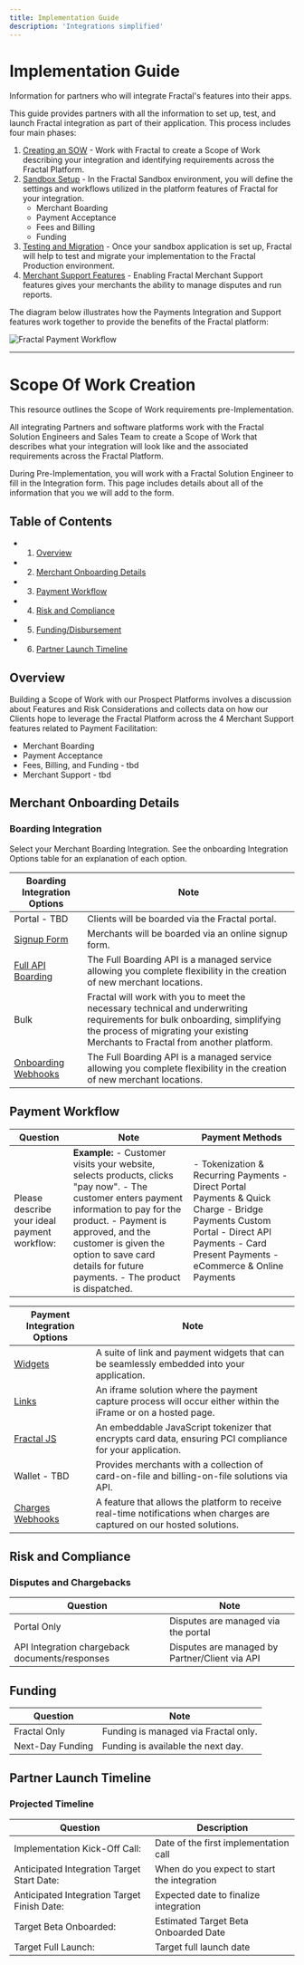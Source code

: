 ```yaml
---
title: Implementation Guide
description: 'Integrations simplified'
---
```


# Implementation Guide

Information for partners who will integrate Fractal's features into their apps.

This guide provides partners with all the information to set up, test, and launch Fractal integration as part of their application. This process includes four main phases:

1. [Creating an SOW](#pre-implementation) - Work with Fractal to create a Scope of Work describing your integration and identifying requirements across the Fractal Platform.
2. [Sandbox Setup](#sandbox-setup) - In the Fractal Sandbox environment, you will define the settings and workflows utilized in the platform features of Fractal for your integration.
   - Merchant Boarding
   - Payment Acceptance
   - Fees and Billing
   - Funding
3. [Testing and Migration](#testing-and-migration) - Once your sandbox application is set up, Fractal will help to test and migrate your implementation to the Fractal Production environment.
4. [Merchant Support Features](#merchant-support-features) - Enabling Fractal Merchant Support features gives your merchants the ability to manage disputes and run reports.

The diagram below illustrates how the Payments Integration and Support features work together to provide the benefits of the Fractal platform:

![Fractal Payment Workflow](/images/FractalPaymentFlow.png)

---

# Scope Of Work Creation

This resource outlines the Scope of Work requirements pre-Implementation.

All integrating Partners and software platforms work with the Fractal Solution Engineers and Sales Team to create a Scope of Work that describes what your integration will look like and the associated requirements across the Fractal Platform.

During Pre-Implementation, you will work with a Fractal Solution Engineer to fill in the Integration form. This page includes details about all of the information that you we will add to the form.

## Table of Contents

- 1. [Overview](#overview)
- 2. [Merchant Onboarding Details](#merchant-onboarding-details)
- 3. [Payment Workflow](#payment-workflow)
- 4. [Risk and Compliance](#risk-and-compliance)
- 5. [Funding/Disbursement](#funding-disbursement-integration)
- 6. [Partner Launch Timeline](#partner-pf-launch-timeline)

## Overview

Building a Scope of Work with our Prospect Platforms involves a discussion about Features and Risk Considerations and collects data on how our Clients hope to leverage the Fractal Platform across the 4 Merchant Support features related to Payment Facilitation:

- Merchant Boarding
- Payment Acceptance
- Fees, Billing, and Funding - tbd
- Merchant Support - tbd

## Merchant Onboarding Details

### Boarding Integration

Select your Merchant Boarding Integration. See the onboarding Integration Options table for an explanation of each option.

| Boarding Integration Options | Note                                                                                                                         |
| -----------------------------| ---------------------------------------------------------------------------------------------------------------------------- |
| Portal - TBD       | Clients will be boarded via the Fractal portal.                                                                              |
| [Signup Form](https://staging-hosted.fractalpay.com/merchant-onboarding/02b3232aed11c23c7a8cbc164c48b51cbc09d7640ef84774467fb06d23e580eb6c4cfbc48c8715dab5e3d2be1310a201047caa60d3a72f61270cd374eb6ff2fa4f3c39433c08d3bbe94a44f78f83b4f09629b1751aeee1ba6ade0b7229a1d321aa3688798aa52c51b9953a1dba4cca5d614af674d5cf792679b4c464ca6fbc7c123495de989326e0d11856b952cf86)               | Merchants will be boarded via an online signup form.                                                                         |
| [Full API Boarding](https://docs.fractalpay.com/api-reference/endpoint/Merchant%20Submit)            | The Full Boarding API is a managed service allowing you complete flexibility in the creation of new merchant locations.       |
| Bulk                         | Fractal will work with you to meet the necessary technical and underwriting requirements for bulk onboarding, simplifying the process of migrating your existing Merchants to Fractal from another platform. |
| [Onboarding Webhooks](https://docs.fractalpay.com/Webhooks#merchant-onboarding)          | The Full Boarding API is a managed service allowing you complete flexibility in the creation of new merchant locations.       |

## Payment Workflow

| Question                             | Note                                                                                                                           | Payment Methods                                                                                              |
| ------------------------------------ | ------------------------------------------------------------------------------------------------------------------------------ | ------------------------------------------------------------------------------------------------------------ |
| Please describe your ideal payment workflow: | **Example:** - Customer visits your website, selects products, clicks "pay now".  - The customer enters payment information to pay for the product. - Payment is approved, and the customer is given the option to save card details for future payments.  - The product is dispatched. | - Tokenization & Recurring Payments - Direct Portal Payments & Quick Charge  - Bridge Payments Custom Portal  - Direct API Payments  - Card Present Payments  - eCommerce & Online Payments |

| Payment Integration Options | Note                                                                                                                          |
| --------------------------- | ----------------------------------------------------------------------------------------------------------------------------- |
| [Widgets](https://ui.fractalpay.com/PayWidget)                     | A suite of link and payment widgets that can be seamlessly embedded into your application.                                     |
| [Links](https://docs.fractalpay.com/api-reference/endpoint/Create%20iFrame)                       | An iframe solution where the payment capture process will occur either within the iFrame or on a hosted page.                  |
| [Fractal JS](https://docs.fractalpay.com/EmbeddedPayments#faqs-and-troubleshooting)                  | An embeddable JavaScript tokenizer that encrypts card data, ensuring PCI compliance for your application.                      |
| Wallet - TBD                     | Provides merchants with a collection of card-on-file and billing-on-file solutions via API.                                    |
| [Charges Webhooks](https://docs.fractalpay.com/Webhooks#payment-success)           | A feature that allows the platform to receive real-time notifications when charges are captured on our hosted solutions.       |



## Risk and Compliance

### Disputes and Chargebacks

| Question                                           | Note                                                 |
| -------------------------------------------------- | ---------------------------------------------------- |
| Portal Only                                        | Disputes are managed via the portal                  |
| API Integration chargeback documents/responses   | Disputes are managed by Partner/Client via API       |


## Funding


| Question         | Note                                        |
| ---------------- | ------------------------------------------- |
| Fractal Only     | Funding is managed via Fractal only.        |
| Next-Day Funding | Funding is available the next day.          |


## Partner Launch Timeline

### Projected Timeline

| Question                              | Description                         |
| ------------------------------------- | ----------------------------------- |
| Implementation Kick-Off Call:         | Date of the first implementation call   |
| Anticipated Integration Target Start Date: | When do you expect to start the integration |
| Anticipated Integration Target Finish Date: | Expected date to finalize integration |
| Target Beta Onboarded:                | Estimated Target Beta Onboarded Date |
| Target Full Launch:                   | Target full launch date             |

